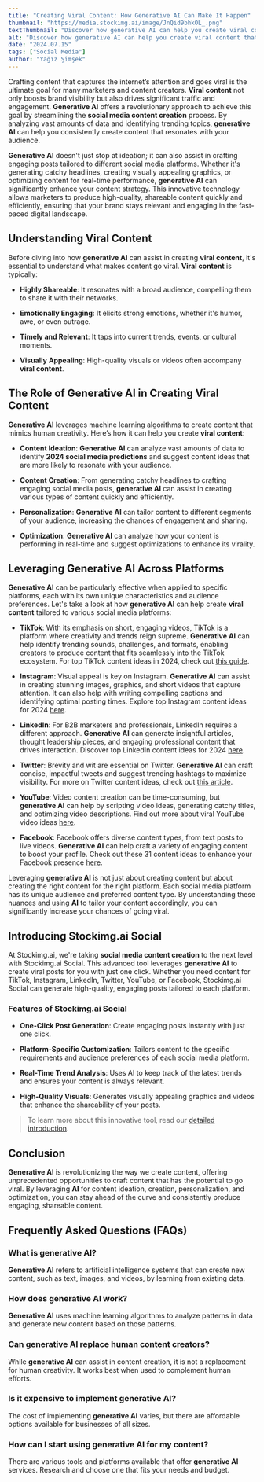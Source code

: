 ```yaml
---
title: "Creating Viral Content: How Generative AI Can Make It Happen"
thumbnail: "https://media.stockimg.ai/image/JnQid9bhkOL_.png"
textThumbnail: "Discover how generative AI can help you create viral content that boosts engagement and visibility. Learn about Stockimg.ai Social, an advanced tool for generating high-quality, platform-specific posts with just one click."
alt: "Discover how generative AI can help you create viral content that boosts engagement and visibility. Learn about Stockimg.ai Social, an advanced tool for generating high-quality, platform-specific posts with just one click."
date: "2024.07.15"
tags: ["Social Media"]
author: "Yağız Şimşek"
---
```


<CustomImage
    src="https://media.stockimg.ai/image/JnQid9bhkOL_.png"
    alt="surrealistic vaporwave art music video in Poland with blocks of flats and vaporwave people , viral vaporwave music video and woman with green eyes and glasses and brown hai"
/>

Crafting content that captures the internet’s attention and goes viral is the ultimate goal for many marketers and content creators. **Viral content** not only boosts brand visibility but also drives significant traffic and engagement. **Generative AI** offers a revolutionary approach to achieve this goal by streamlining the **social media content creation** process. By analyzing vast amounts of data and identifying trending topics, **generative AI** can help you consistently create content that resonates with your audience.

**Generative AI** doesn't just stop at ideation; it can also assist in crafting engaging posts tailored to different social media platforms. Whether it's generating catchy headlines, creating visually appealing graphics, or optimizing content for real-time performance, **generative AI** can significantly enhance your content strategy. This innovative technology allows marketers to produce high-quality, shareable content quickly and efficiently, ensuring that your brand stays relevant and engaging in the fast-paced digital landscape.

## Understanding Viral Content

Before diving into how **generative AI** can assist in creating **viral content**, it's essential to understand what makes content go viral. **Viral content** is typically:

- **Highly Shareable**: It resonates with a broad audience, compelling them to share it with their networks.

- **Emotionally Engaging**: It elicits strong emotions, whether it's humor, awe, or even outrage.

- **Timely and Relevant**: It taps into current trends, events, or cultural moments.

- **Visually Appealing**: High-quality visuals or videos often accompany **viral content**.

## The Role of Generative AI in Creating Viral Content

<CustomImage
    src="https://media.stockimg.ai/image/XpSxchcQUkHh.png"
    alt="a futuristic girl looking at her phone"
/>

**Generative AI** leverages machine learning algorithms to create content that mimics human creativity. Here’s how it can help you create **viral content**:

- **Content Ideation**: **Generative AI** can analyze vast amounts of data to identify **2024 social media predictions** and suggest content ideas that are more likely to resonate with your audience.

- **Content Creation**: From generating catchy headlines to crafting engaging social media posts, **generative AI** can assist in creating various types of content quickly and efficiently.

- **Personalization**: **Generative AI** can tailor content to different segments of your audience, increasing the chances of engagement and sharing.

- **Optimization**: **Generative AI** can analyze how your content is performing in real-time and suggest optimizations to enhance its virality.

## Leveraging Generative AI Across Platforms

<CustomImage
    src="https://media.stockimg.ai/image/lmC2Z6e8j4y0.png"
    alt="slightly chubby Latina short haired woman with a full 90s colorful sport jacket and a black t-shirt a the center of image lifting above her head a big platform. floating in the sky"
/>

**Generative AI** can be particularly effective when applied to specific platforms, each with its own unique characteristics and audience preferences. Let's take a look at how **generative AI** can help create **viral content** tailored to various social media platforms:

- **TikTok**: With its emphasis on short, engaging videos, TikTok is a platform where creativity and trends reign supreme. **Generative AI** can help identify trending sounds, challenges, and formats, enabling creators to produce content that fits seamlessly into the TikTok ecosystem. For top TikTok content ideas in 2024, check out [this guide](https://stockimg.ai/blog/content-ideas/top-tiktok-content-ideas-for-2024).

- **Instagram**: Visual appeal is key on Instagram. **Generative AI** can assist in creating stunning images, graphics, and short videos that capture attention. It can also help with writing compelling captions and identifying optimal posting times. Explore top Instagram content ideas for 2024 [here](https://stockimg.ai/blog/content-ideas/top-instagram-content-ideas-for-2024).

- **LinkedIn**: For B2B marketers and professionals, LinkedIn requires a different approach. **Generative AI** can generate insightful articles, thought leadership pieces, and engaging professional content that drives interaction. Discover top LinkedIn content ideas for 2024 [here](https://stockimg.ai/blog/content-ideas/top-linkedin-content-ideas-for-2024).

- **Twitter**: Brevity and wit are essential on Twitter. **Generative AI** can craft concise, impactful tweets and suggest trending hashtags to maximize visibility. For more on Twitter content ideas, check out [this article](https://stockimg.ai/blog/content-ideas/top-twitter-content-ideas-for-2024).

- **YouTube**: Video content creation can be time-consuming, but **generative AI** can help by scripting video ideas, generating catchy titles, and optimizing video descriptions. Find out more about viral YouTube video ideas [here](https://stockimg.ai/blog/content-ideas/21-viral-youtube-video-ideas).

- **Facebook**: Facebook offers diverse content types, from text posts to live videos. **Generative AI** can help craft a variety of engaging content to boost your profile. Check out these 31 content ideas to enhance your Facebook presence [here](https://stockimg.ai/blog/content-ideas/31-content-ideas-to-boost-your-facebook-profile).

Leveraging **generative AI** is not just about creating content but about creating the right content for the right platform. Each social media platform has its unique audience and preferred content type. By understanding these nuances and using **AI** to tailor your content accordingly, you can significantly increase your chances of going viral.

## Introducing Stockimg.ai Social

<CustomImage
    src="https://raw.githubusercontent.com/Abdurrahman-Subh/mdx-blog/main/images/sai-social-logo.png"
    alt="sai social logo"
/>

At Stockimg.ai, we're taking **social media content creation** to the next level with Stockimg.ai Social. This advanced tool leverages **generative AI** to create viral posts for you with just one click. Whether you need content for TikTok, Instagram, LinkedIn, Twitter, YouTube, or Facebook, Stockimg.ai Social can generate high-quality, engaging posts tailored to each platform.

### Features of Stockimg.ai Social

- **One-Click Post Generation**: Create engaging posts instantly with just one click.

- **Platform-Specific Customization**: Tailors content to the specific requirements and audience preferences of each social media platform.

- **Real-Time Trend Analysis**: Uses AI to keep track of the latest trends and ensures your content is always relevant.

- **High-Quality Visuals**: Generates visually appealing graphics and videos that enhance the shareability of your posts.

> To learn more about this innovative tool, read our [detailed introduction](https://stockimg.ai/blog/ai-and-technology/introducing-stockimg-social).

## Conclusion

**Generative AI** is revolutionizing the way we create content, offering unprecedented opportunities to craft content that has the potential to go viral. By leveraging **AI** for content ideation, creation, personalization, and optimization, you can stay ahead of the curve and consistently produce engaging, shareable content.

## Frequently Asked Questions (FAQs)

### What is generative AI?

**Generative AI** refers to artificial intelligence systems that can create new content, such as text, images, and videos, by learning from existing data.

### How does generative AI work?

**Generative AI** uses machine learning algorithms to analyze patterns in data and generate new content based on those patterns.

### Can generative AI replace human content creators?

While **generative AI** can assist in content creation, it is not a replacement for human creativity. It works best when used to complement human efforts.

### Is it expensive to implement generative AI?

The cost of implementing **generative AI** varies, but there are affordable options available for businesses of all sizes.

### How can I start using generative AI for my content?

There are various tools and platforms available that offer **generative AI** services. Research and choose one that fits your needs and budget.